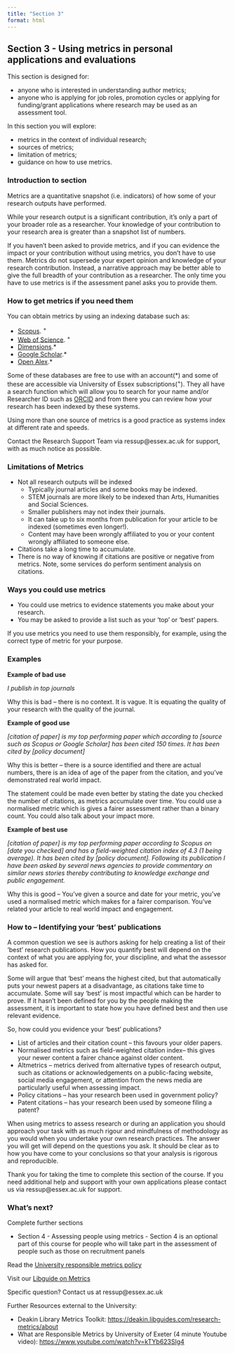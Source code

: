 ```yaml
---
title: "Section 3"
format: html
---
```


## **Section 3 -** Using metrics in personal applications and evaluations

This section is designed for: 

-   anyone who is interested in understanding author metrics;
-   anyone who is applying for job roles, promotion cycles or applying for funding/grant applications where research may be used as an assessment tool.

In this section you will explore: 

-   metrics in the context of individual research;
-   sources of metrics;
-   limitation of metrics;
-   guidance on how to use metrics.

### Introduction to section

Metrics are a quantitative snapshot (i.e. indicators) of how some of your research outputs have performed.  

While your research output is a significant contribution, it's only a part of your broader role as a researcher. Your knowledge of your contribution to your research area is greater than a snapshot list of numbers.  

If you haven’t been asked to provide metrics, and if you can evidence the impact or your contribution without using metrics, you don’t have to use them. Metrics do not supersede your expert opinion and knowledge of your research contribution. Instead, a narrative approach may be better able to give the full breadth of your contribution as a researcher. The only time you have to use metrics is if the assessment panel asks you to provide them. 

### **How to get metrics if you need them** 

You can obtain metrics by using an indexing database such as:

-   [Scopus](https://www.scopus.com/){target="_blank"}. ^+^ 
-   [Web of Science](https://webofknowledge.com/WOS){target="_blank"}. ^+^
-   [Dimensions](https://app.dimensions.ai/discover/publication){target="_blank"}.\*
-   [Google Scholar](http://scholar.google.co.uk/citations?view_op=top_venues&hl=en){target="_blank"}.\*
-   [Open Alex](https://openalex.org/){target="_blank"}.\*

Some of these databases are free to use with an account(\*) and some of these are accessible via University of Essex subscriptions(^+^). They all have a search function which will allow you to search for your name and/or Researcher ID such as [ORCID](https://support.orcid.org/hc/en-us){target="_blank"} and from there you can review how your research has been indexed by these systems. 

Using more than one source of metrics is a good practice as systems index at different rate and speeds. 

Contact the Research Support Team via ressup@essex.ac.uk for support, with as much notice as possible. 

### **Limitations of Metrics** 

-   Not all research outputs will be indexed
    -   Typically journal articles and some books may be indexed.
    -   STEM journals are more likely to be indexed than Arts, Humanities and Social Sciences.
    -   Smaller publishers may not index their journals.
    -   It can take up to six months from publication for your article to be indexed (sometimes even longer!).
    -   Content may have been wrongly affiliated to you or your content wrongly affiliated to someone else.
-   Citations take a long time to accumulate.
-   There is no way of knowing if citations are positive or negative from metrics. Note, some services do perform sentiment analysis on citations.

### **Ways you could use metrics** 

-   You could use metrics to evidence statements you make about your research.
-   You may be asked to provide a list such as your 'top' or 'best' papers.

If you use metrics you need to use them responsibly, for example, using the correct type of metric for your purpose. 

### **Examples** 

**Example of bad use** 

*I publish in top journals* 

Why this is bad – there is no context. It is vague. It is equating the quality of your research with the quality of the journal. 

**Example of good use** 

*\[citation of paper\] is my top performing paper which according to \[source such as Scopus or Google Scholar\] has been cited 150 times. It has been cited by \[policy document\]*  

Why this is better – there is a source identified and there are actual numbers, there is an idea of age of the paper from the citation, and you’ve demonstrated real world impact.  

The statement could be made even better by stating the date you checked the number of citations, as metrics accumulate over time. You could use a normalised metric which is gives a fairer assessment rather than a binary count. You could also talk about your impact more. 

**Example of best use**  

*\[citation of paper\] is my top performing paper according to Scopus on \[date you checked\] and has a field-weighted citation index of 4.3 (1 being average). It has been cited by \[policy document\]. Following its publication I have been asked by several news agencies to provide commentary on similar news stories thereby contributing to knowledge exchange and public engagement.*  

Why this is good – You’ve given a source and date for your metric, you’ve used a normalised metric which makes for a fairer comparison. You’ve related your article to real world impact and engagement. 

### **How to – Identifying your 'best' publications** 

A common question we see is authors asking for help creating a list of their 'best' research publications. How you quantify best will depend on the context of what you are applying for, your discipline, and what the assessor has asked for.

Some will argue that 'best' means the highest cited, but that automatically puts your newest papers at a disadvantage, as citations take time to accumulate. Some will say 'best' is most impactful which can be harder to prove. If it hasn't been defined for you by the people making the assessment, it is important to state how you have defined best and then use relevant evidence.

So, how could you evidence your 'best' publications? 

-   List of articles and their citation count – this favours your older papers.
-   Normalised metrics such as field-weighted citation index– this gives your newer content a fairer chance against older content.
-   Altmetrics – metrics derived from alternative types of research output, such as citations or acknowledgements on a public-facing website, social media engagement, or attention from the news media are particularly useful when assessing impact.
-   Policy citations – has your research been used in government policy? 
-   Patent citations – has your research been used by someone filing a patent? 

When using metrics to assess research or during an application you should approach your task with as much rigour and mindfulness of methodology as you would when you undertake your own research practices. The answer you will get will depend on the questions you ask. It should be clear as to how you have come to your conclusions so that your analysis is rigorous and reproducible.

Thank you for taking the time to complete this section of the course. If you need additional help and support with your own applications please contact us via ressup@essex.ac.uk for support.

### **What’s next?**

Complete further sections

-   Section 4 - Assessing people using metrics - Section 4 is an optional part of this course for people who will take part in the assessment of people such as those on recruitment panels

Read the [University responsible metrics policy](https://www.essex.ac.uk/-/media/documents/directories/reo/the-responsible-use-of-metrics-at-the-university-of-essex.pdf){target="_blank"}

Visit our [Libguide on Metrics](https://library.essex.ac.uk/research-visibility/intro){target="_blank"}

Specific question? Contact us at ressup@essex.ac.uk

Further Resources external to the University:

-   Deakin Library Metrics Toolkit: [https://deakin.libguides.com/research-metrics/about](https://deakin.libguides.com/research-metrics/about){target="_blank"}
-   What are Responsible Metrics by University of Exeter (4 minute Youtube video): [https://www.youtube.com/watch?v=kTYb623Slg4](https://www.youtube.com/watch?v=kTYb623Slg4){target="_blank"}

